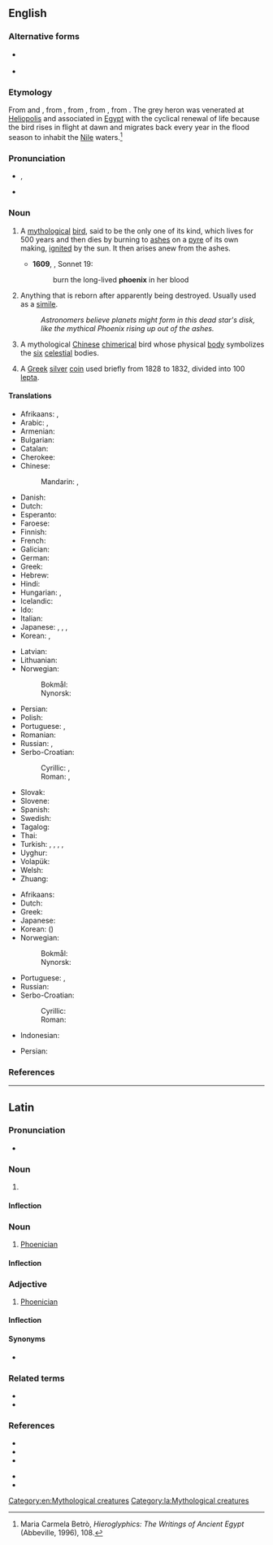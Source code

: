 {{also|Phoenix|Phönix|phœnix|Phœnix}}
==English==
{{wikipedia|Phoenix (mythology)}}
{{wikipedia|Fenghuang}}
{{wikipedia|Phoenix (currency)}}
{{wikipedia|Phoenix (disambiguation)}}

===Alternative forms===
* {{l|en|phenix}} {{qualifier|archaic}}
* {{l|en|phœnix}} {{qualifier|obsolete}}

===Etymology===
From {{der|en|ang|-}} and {{der|en|fro|fenix}}, from {{der|en|ML.|phenix}}, from {{der|en|la|phoenīx}}, from {{der|en|grc|φοῖνιξ}}, from {{der|en|egy|bnw|t=[[grey heron]]|tr=boinu}}. The grey heron was venerated at [[Heliopolis]] and associated in [[Egypt]] with the cyclical renewal of life because the bird rises in flight at dawn and migrates back every year in the flood season to inhabit the [[Nile]] waters.<ref>Maria Carmela Betrò, ''Hieroglyphics: The Writings of Ancient Egypt'' (Abbeville, 1996), 108.</ref>

===Pronunciation===
* {{enPR|fē'nĭks}}, {{IPA|/ˈfiːnɪks/|lang=en}}
* {{rhymes|iːnɪks|lang=en}}

===Noun===
{{en-noun|phoenix|phoenixes|phoenices}}

# {{lb|en|mythology}} A [[mythological]] [[bird]], said to be the only one of its kind, which lives for 500 years and then dies by burning to [[ash]]es on a [[pyre]] of its own making, [[ignite]]d by the sun. It then arises anew from the ashes.
#* '''1609''', {{w|William Shakespeare}}, Sonnet 19:
#*: burn the long-lived '''phoenix''' in her blood
# {{lb|en|figuratively}} Anything that is reborn after apparently being destroyed. Usually used as a [[simile]].
#: ''Astronomers believe planets might form in this dead star's disk, like the mythical Phoenix rising up out of the ashes.''
# {{lb|en|Chinese mythology}} A mythological [[Chinese]] [[chimerical]] bird whose physical [[body]] symbolizes the [[six]] [[celestial]] bodies.
# {{lb|en|historical}} A [[Greek]] [[silver]] [[coin]] used briefly from 1828 to 1832, divided into 100 [[lepton|lepta]].

====Translations====
{{trans-top|mythological bird}}
* Afrikaans: {{t|af|feniks}}, {{t|af|feniksvoël}}
* Arabic: {{t|ar|فِينِيكْس|m}}, {{t|ar|فُقْنُس|m}}
* Armenian: {{t+|hy|փյունիկ}}
* Bulgarian: {{t|bg|фе́никс|m}}
* Catalan: {{t|ca|fènix|m}}
* Cherokee: {{t|chr|ᏧᎴᎯᏌᏅᎯ}}
* Chinese:
*: Mandarin: {{t+|cmn|鳳凰}}, {{t+|cmn|凤凰|tr=fènghuáng}}
* Danish: {{t|da|føniks|c}}
* Dutch: {{t|nl|feniks|m}}
* Esperanto: {{t|eo|fenikso}}
* Faroese: {{t|fo|føniks|m}}
* Finnish: {{t|fi|feeniks}}
* French: {{t+|fr|phénix|m}}
* Galician: {{t+|gl|fénix|f}}
* German: {{t+|de|Phönix}}
* Greek: {{t+|el|φοίνικας|m}}
* Hebrew: {{t+|he|עוֹף חוֹל|m|tr='of ḥol}}
* Hindi: {{t|hi|अमरपक्षी|tr=amarapakṣī}}
* Hungarian: {{t+|hu|főnix}}, {{t|hu|főnixmadár}}
* Icelandic: {{t|is|fönix|m}}
* Ido: {{t+|io|fenixo}}
* Italian: {{t+|it|fenice|f}}
* Japanese: {{t|ja|不死鳥|tr=fushichō}}, {{t|ja|火の鳥|tr=hi no tori}},  {{t+|ja|鳳凰|tr=ほうおう, hōō}}, {{t|ja|フェニックス|tr=fenikkusu}}
* Korean: {{t|ko|불사조}}, {{t|ko|불새}}
{{trans-mid}}
* Latvian: {{t|lv|fēnikss}}
* Lithuanian: {{t|lt|feniksas|m}}
* Norwegian:
*: Bokmål: {{t+|nb|føniks|m}}
*: Nynorsk: {{t|nn|føniks|m}}
* Persian: {{t|fa|ققنس|tr=qaqnos}}
* Polish: {{t+|pl|feniks|m-an}}
* Portuguese: {{t+|pt|fênix|f}} {{qualifier|Brazil}}, {{t+|pt|fénix|f}} {{qualifier|Portugal}}
* Romanian: {{t+|ro|fenix|m}}
* Russian: {{t+|ru|фе́никс|m}}, {{t+|ru|жар-пти́ца|f}}
* Serbo-Croatian:
*: Cyrillic: {{t|sh|фе́никс|m}}, {{t|sh|жа̑р-пти̏ца|f}}
*: Roman: {{t+|sh|féniks|m}}, {{t+|sh|žȃr-ptȉca|f}}
* Slovak: {{t+|sk|fénix|m}}
* Slovene: {{t+|sl|feniks|m}}
* Spanish: {{t+|es|fénix|m}}
* Swedish: {{t+|sv|fenix|c}}
* Tagalog: {{t|tl|peniks}}
* Thai: {{t|th|นกฟีนิกซ์}}
* Turkish: {{t+|tr|anka}}, {{t+|tr|zümrüdüanka}}, {{t|tr|simurg}}, {{t|tr|tuğrul}}, {{t|tr|konrul}}
* Uyghur: {{t|ug|سۇمۇرغ}}
* Volapük: {{t+|vo|fönig}}
* Welsh: {{t|cy|ffenics|m}}
* Zhuang: {{t|za|funghvuengz}}
{{trans-bottom}}

{{trans-top|anything reborn after apparently being destroyed}}
* Afrikaans: {{t|af|feniks}}
* Dutch: {{t|nl|feniks|m}}
* Greek: {{t+|el|φοίνικας|m}}
* Japanese: {{t|ja|不死鳥|tr=ふしちょう, fushichō}}
* Korean: {{t|ko|불사조}} ({{t+|ko|不死鳥}})
* Norwegian:
*: Bokmål: {{t+|nb|føniks|m}}
*: Nynorsk: {{t|nn|føniks|m}}
{{trans-mid}}
* Portuguese: {{t+|pt|fênix|f}} {{qualifier|Brazil}}, {{t+|pt|fénix|f}} {{qualifier|Portugal}}
* Russian: {{t+|ru|фе́никс|m}}
* Serbo-Croatian:
*: Cyrillic: {{t|sh|фе́никс|m}}
*: Roman: {{t+|sh|féniks|m}}
{{trans-bottom}}

{{checktrans-top}}
* Indonesian: {{t-check|id|phoenix}}
{{trans-mid}}
* Persian: {{t-check|fa|سیمرغ|tr=simorgh}}
{{trans-bottom}}

===References===
<references/>

[[Category:en:Mythological creatures]]

----

==Latin==

===Pronunciation===
* {{la-IPA|phoenīx|eccl=yes}}

===Noun===
{{la-noun|phoenīx|phoenīcis|f|third}}

# {{l|en|phoenix}}

====Inflection====
{{la-decl-3rd-I|phoenīx}}

===Noun===
{{la-noun|phoenīx|phoenīcis|m|third}}

# [[Phoenician]]

====Inflection====
{{la-decl-3rd|phoenīx}}

===Adjective===
{{la-adj-3rd-1E|phoenīx|phoenīcis}}

# [[Phoenician]]

====Inflection====
{{la-decl-3rd-1E|type=par|phoenīx|phoenīc}}

====Synonyms====
* {{sense|Phoenician}} {{l|la|phoenīcius}}

===Related terms===
{{sense|Phoenician}}
* {{l|la|Phoenīcia}}
* {{l|la|phoenīcius}}

===References===
{{sense|phoenix}}
* {{R:L&S|phoenix, īcis, m.|phoenix3}}
* {{R:Elementary Lewis|phoenīx īcis （acc. īca, O.), m|phoenix}}
* {{R:Peck}}
{{sense|Phoenician}}
* {{R:L&S|Phoenix, īcis|Phoenix1}}
* {{R:L&S|Phoenīces, um, m. and sing. Phoenix s.v. Phoenīcē, ēs, f.|Phoenice1}}

[[Category:la:Mythological creatures]]
